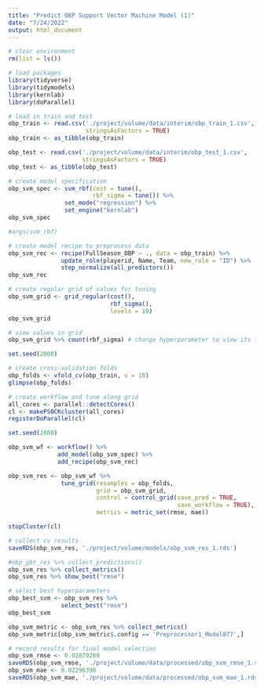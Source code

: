 ```yaml
---
title: "Predict OBP Support Vector Machine Model (1)"
date: "7/24/2022"
output: html_document
---
```


```r
# clear environment
rm(list = ls())

# load packages
library(tidyverse)
library(tidymodels)
library(kernlab)
library(doParallel)
```

```r
# load in train and test
obp_train <- read.csv('./project/volume/data/interim/obp_train_1.csv',
                      stringsAsFactors = TRUE)
obp_train <- as_tibble(obp_train)

obp_test <- read.csv('./project/volume/data/interim/obp_test_1.csv', 
                     stringsAsFactors = TRUE)
obp_test <- as_tibble(obp_test)
```

```r
# create model specification
obp_svm_spec <- svm_rbf(cost = tune(),
                        rbf_sigma = tune()) %>%
                set_mode("regression") %>%
                set_engine("kernlab")
obp_svm_spec

#args(svm_rbf)
```

```r
# create model recipe to preprocess data
obp_svm_rec <- recipe(FullSeason_OBP ~ ., data = obp_train) %>%
               update_role(playerid, Name, Team, new_role = "ID") %>%
               step_normalize(all_predictors())
obp_svm_rec
```

```r
# create regular grid of values for tuning
obp_svm_grid <- grid_regular(cost(),
                             rbf_sigma(),
                             levels = 10)
obp_svm_grid
```

```r
# view values in grid
obp_svm_grid %>% count(rbf_sigma) # change hyperparameter to view its tested values
```

```r
set.seed(2008)

# create cross-validation folds
obp_folds <- vfold_cv(obp_train, v = 10)
glimpse(obp_folds)
```

```r
# create workflow and tune along grid
all_cores <- parallel::detectCores()
cl <- makePSOCKcluster(all_cores)
registerDoParallel(cl)

set.seed(2008)

obp_svm_wf <- workflow() %>%
              add_model(obp_svm_spec) %>%
              add_recipe(obp_svm_rec)

obp_svm_res <- obp_svm_wf %>%
               tune_grid(resamples = obp_folds,
                         grid = obp_svm_grid,
                         control = control_grid(save_pred = TRUE,
                                                save_workflow = TRUE),
                         metrics = metric_set(rmse, mae))

stopCluster(cl)
```

```r
# collect cv results
saveRDS(obp_svm_res, './project/volume/models/obp_svm_res_1.rds')

#obp_gbt_res %>% collect_predictions()
obp_svm_res %>% collect_metrics()
obp_svm_res %>% show_best("rmse")
```

```r
# select best hyperparameters
obp_best_svm <- obp_svm_res %>%
               select_best("rmse")
obp_best_svm
```

```r
obp_svm_metric <- obp_svm_res %>% collect_metrics()
obp_svm_metric[obp_svm_metric$.config == 'Preprocessor1_Model077',]
```

```r
# record results for final model selection
obp_svm_rmse <- 0.02879269
saveRDS(obp_svm_rmse, './project/volume/data/processed/obp_svm_rmse_1.rds')
obp_svm_mae <- 0.02296396
saveRDS(obp_svm_mae, './project/volume/data/processed/obp_svm_mae_1.rds')
```

